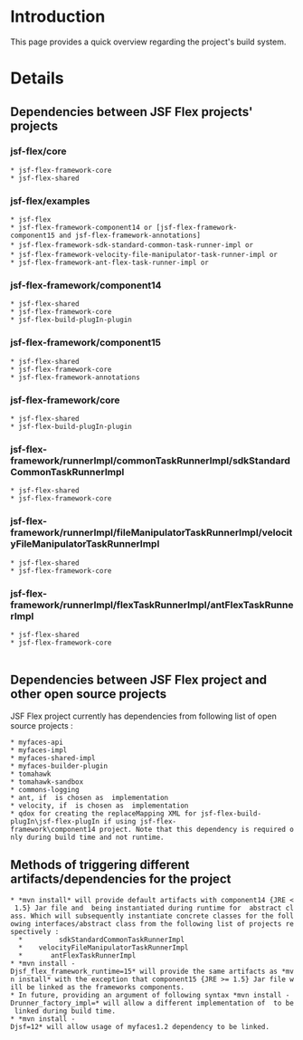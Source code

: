 = Introduction =

This page provides a quick overview regarding the project's build system.


= Details =

==Dependencies between JSF Flex projects' projects==
 
 
===jsf-flex/core===
 * jsf-flex-framework-core
 * jsf-flex-shared


===jsf-flex/examples===
 * jsf-flex
 * jsf-flex-framework-component14 or [jsf-flex-framework-component15 and jsf-flex-framework-annotations]
 * jsf-flex-framework-sdk-standard-common-task-runner-impl or <TO_BE_ADDED>
 * jsf-flex-framework-velocity-file-manipulator-task-runner-impl or <TO_BE_ADDED>
 * jsf-flex-framework-ant-flex-task-runner-impl or <TO_BE_ADDED>


===jsf-flex-framework/component14===
 * jsf-flex-shared
 * jsf-flex-framework-core
 * jsf-flex-build-plugIn-plugin


===jsf-flex-framework/component15===
 * jsf-flex-shared
 * jsf-flex-framework-core
 * jsf-flex-framework-annotations

===jsf-flex-framework/core===
 * jsf-flex-shared
 * jsf-flex-build-plugIn-plugin


===jsf-flex-framework/runnerImpl/commonTaskRunnerImpl/sdkStandardCommonTaskRunnerImpl===
 * jsf-flex-shared
 * jsf-flex-framework-core


===jsf-flex-framework/runnerImpl/fileManipulatorTaskRunnerImpl/velocityFileManipulatorTaskRunnerImpl===
 * jsf-flex-shared
 * jsf-flex-framework-core


===jsf-flex-framework/runnerImpl/flexTaskRunnerImpl/antFlexTaskRunnerImpl===
 * jsf-flex-shared
 * jsf-flex-framework-core
 
 
==Dependencies between JSF Flex project and other open source projects==
JSF Flex project currently has dependencies from following list of open source projects :
 * myfaces-api
 * myfaces-impl
 * myfaces-shared-impl
 * myfaces-builder-plugin
 * tomahawk
 * tomahawk-sandbox
 * commons-logging
 * ant, if {{{antFlexTaskRunnerImpl}}} is chosen as {{{flexTaskRunnerImpl}}} implementation
 * velocity, if {{{velocityFileManipulatorTaskRunnerImpl}}} is chosen as {{{fileManipulatorTaskRunnerImpl}}} implementation
 * qdox for creating the replaceMapping XML for jsf-flex-build-plugIn\jsf-flex-plugIn if using jsf-flex-framework\component14 project. Note that this dependency is required only during build time and not runtime.

==Methods of triggering different artifacts/dependencies for the project==
 * *mvn install* will provide default artifacts with component14 {JRE < 1.5} Jar file and {{{DefaultRunnerFactoryImpl}}} being instantiated during runtime for {{{_RunnerFactory}}} abstract class. Which will subsequently instantiate concrete classes for the following interfaces/abstract class from the following list of projects respectively :
   * {{{_CommonTaskRunner}}}		sdkStandardCommonTaskRunnerImpl
   * {{{_FileManipulatorTaskRunner}}}	velocityFileManipulatorTaskRunnerImpl
   * {{{_FlexTaskRunner}}}		antFlexTaskRunnerImpl
 * *mvn install -Djsf_flex_framework_runtime=15* will provide the same artifacts as *mvn install* with the exception that component15 {JRE >= 1.5} Jar file will be linked as the frameworks components.
 * In future, providing an argument of following syntax *mvn install -Drunner_factory_impl=<implementation_class>* will allow a different implementation of {{{_RunnerFactory}}} to be linked during build time.
 * *mvn install -Djsf=12* will allow usage of myfaces1.2 dependency to be linked.